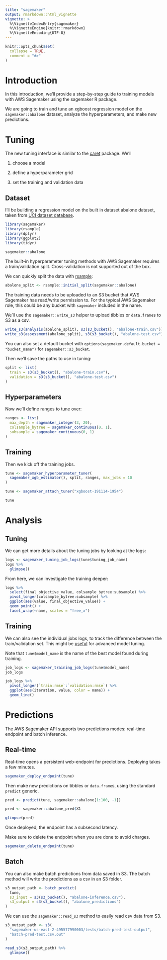 ```yaml
---
title: "sagemaker"
output: rmarkdown::html_vignette
vignette: >
  %\VignetteIndexEntry{sagemaker}
  %\VignetteEngine{knitr::rmarkdown}
  %\VignetteEncoding{UTF-8}
---
```


```r
knitr::opts_chunk$set(
  collapse = TRUE,
  comment = "#>"
)
```

# Introduction

In this introduction, 
we'll provide a step-by-step guide to training models with
AWS Sagemaker using the sagemaker R package.

We are going to train and tune an xgboost regression model 
on the `sagemaker::abalone` dataset, 
analyze the hyperparameters,
and make new predictions.

# Tuning

The new tuning interface is similar to the 
[caret](https://github.com/topepo/caret)
package. We'll

1. choose a model

2. define a hyperparameter grid

3. set the training and validation data

## Dataset

I'll be building a regression model on the
built in dataset abalone dataset, 
taken from 
[UCI dataset database](https://archive.ics.uci.edu/ml/machine-learning-databases/abalone/abalone.data).

```r
library(sagemaker)
library(rsample)
library(dplyr)
library(ggplot2)
library(tidyr)

sagemaker::abalone
```

The built-in hyperparameter tuning methods with AWS Sagemaker
requires a train/validation split.
Cross-validation is not supported out of the box.

We can quickly split the data with 
[rsample](https://github.com/tidymodels/rsample):

```r
abalone_split <- rsample::initial_split(sagemaker::abalone)
```

The training data needs to be uploaded to an S3 bucket
that AWS Sagemaker has read/write permission to. 
For the typical AWS Sagemaker role, 
this could be any bucket with `sagemaker` included in the name.

We'll use the `sagemaker::write_s3` helper to upload
tibbles or `data.frame`s to S3 as a csv.

```r
write_s3(analysis(abalone_split), s3(s3_bucket(), "abalone-train.csv"))
write_s3(assessment(abalone_split), s3(s3_bucket(), "abalone-test.csv"))
```

You can also set a default bucket with 
`options(sagemaker.default.bucket = "bucket_name")` for 
`sagemaker::s3_bucket`.

Then we'll save the paths to use in tuning:

```r
split <- list(
  train = s3(s3_bucket(), "abalone-train.csv"),
  validation = s3(s3_bucket(), "abalone-test.csv")
)
```

## Hyperparameters

Now we'll define ranges to tune over:

```r
ranges <- list(
  max_depth = sagemaker_integer(3, 20),
  colsample_bytree = sagemaker_continuous(0, 1),
  subsample = sagemaker_continuous(0, 1)
)
```


## Training

Then we kick off the training jobs.

```r
tune <- sagemaker_hyperparameter_tuner(
  sagemaker_xgb_estimator(), split, ranges, max_jobs = 10
)
```

```r
tune <- sagemaker_attach_tuner("xgboost-191114-1954")
```

```r
tune
```


# Analysis

## Tuning

We can get more details about the tuning jobs 
by looking at the logs:

```r
logs <- sagemaker_tuning_job_logs(tune$tuning_job_name)
logs %>%
  glimpse()
```

From here,
we can investigate the training deeper:

```r
logs %>%
  select(final_objective_value, colsample_bytree:subsample) %>%
  pivot_longer(colsample_bytree:subsample) %>%
  ggplot(aes(value, final_objective_value)) +
  geom_point() +
  facet_wrap(~name, scales = "free_x")
```

## Training

We can also see the individual jobs logs,
to track the difference between the train/validation set.
This might be [useful](https://medium.com/data-design/xgboost-hi-im-gamma-what-can-i-do-for-you-and-the-tuning-of-regularization-a42ea17e6ab6) 
for advanced model tuning.

Note that `tune$model_name` is the name of the best model
found during training.


```r
job_logs <- sagemaker_training_job_logs(tune$model_name)
job_logs
```

```r
job_logs %>%
  pivot_longer(`train:rmse`:`validation:rmse`) %>%
  ggplot(aes(iteration, value, color = name)) +
  geom_line()
```

# Predictions

The AWS Sagemaker API supports two predictions modes:
real-time endpoint and batch inference.

## Real-time

Real-time opens a persistent web-endpoint
for predictions. Deploying takes a few minutes.

```r
sagemaker_deploy_endpoint(tune)
```

Then make new predictions on tibbles or `data.frame`s,
using the standard `predict` generic.

```r
pred <- predict(tune, sagemaker::abalone[1:100, -1])
```

```r
pred <- sagemaker::abalone_pred$X1
```

```r
glimpse(pred)
```

Once deployed, the endpoint has a subsecond latency.

Make sure to delete the endpoint when you are done to avoid charges.

```r
sagemaker_delete_endpoint(tune)
```


## Batch

You can also make batch predictions from data saved in S3.
The batch method will write the predictions as a csv in an S3 folder.

```r
s3_output_path <- batch_predict(
  tune, 
  s3_input = s3(s3_bucket(), "abalone-inference.csv"),
  s3_output = s3(s3_bucket(), "abalone_predictions")
)
```

We can use the `sagemaker::read_s3` method to easily read
csv data from S3.

```r
s3_output_path <- s3(
  "sagemaker-us-east-2-495577990003/tests/batch-pred-test-output",
  "batch-pred-test.csv.out"
)
```

```r
read_s3(s3_output_path) %>%
  glimpse()
```

